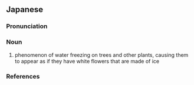 ==Japanese==
{{ja-kanjitab|ひょう|か|yomi=o}}

===Pronunciation===
{{ja-pron|yomi=o|ひょうか|acc=1|acc_ref=DJR}}

===Noun===
{{ja-noun|ひょうか|hhira=ひょうくわ}}

# phenomenon of water freezing on trees and other plants, causing them to appear as if they have white flowers that are made of ice

===References===
<references/>